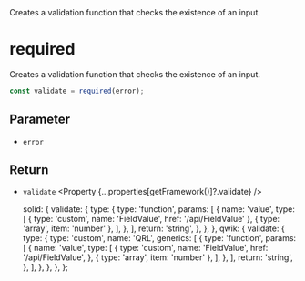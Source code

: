 
<Title>required</Title>
<Description>
  Creates a validation function that checks the existence of an input.
</Description>

# required

Creates a validation function that checks the existence of an input.

```ts
const validate = required(error);
```

## Parameter

- `error` <Property type="string" />

## Return

- `validate` <Property {...properties[getFramework()]?.validate} />

  solid: {
    validate: {
      type: {
        type: 'function',
        params: [
          {
            name: 'value',
            type: [
              { type: 'custom', name: 'FieldValue', href: '/api/FieldValue' },
              { type: 'array', item: 'number' },
            ],
          },
        ],
        return: 'string',
      },
    },
  },
  qwik: {
    validate: {
      type: {
        type: 'custom',
        name: 'QRL',
        generics: [
          {
            type: 'function',
            params: [
              {
                name: 'value',
                type: [
                  {
                    type: 'custom',
                    name: 'FieldValue',
                    href: '/api/FieldValue',
                  },
                  { type: 'array', item: 'number' },
                ],
              },
            ],
            return: 'string',
          },
        ],
      },
    },
  },
};
